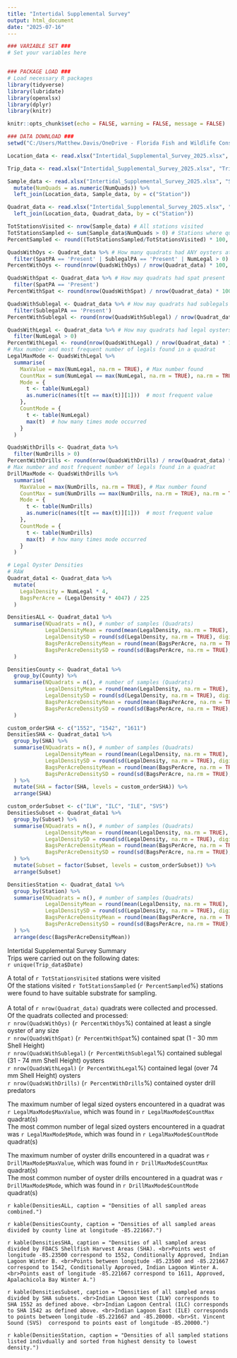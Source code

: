 ```yaml
---
title: "Intertidal Supplemental Survey"
output: html_document
date: "2025-07-16"
---
```


```r
### VARIABLE SET ###
# Set your variables here


### PACKAGE LOAD ###
# Load necessary R packages
library(tidyverse)
library(lubridate)
library(openxlsx)
library(dplyr)
library(knitr)

knitr::opts_chunk$set(echo = FALSE, warning = FALSE, message = FALSE)

### DATA DOWNLOAD ###
setwd("C:/Users/Matthew.Davis/OneDrive - Florida Fish and Wildlife Conservation/Documents/Database/Repos/Oyster-Reports/DMFM/ABFW")

Location_data <- read.xlsx("Intertidal_Supplemental_Survey_2025.xlsx", "Location")

Trip_data <- read.xlsx("Intertidal_Supplemental_Survey_2025.xlsx", "Trip", detectDates = TRUE)

Sample_data <- read.xlsx("Intertidal_Supplemental_Survey_2025.xlsx", "Sample") %>%
  mutate(NumQuads = as.numeric(NumQuads)) %>%
  left_join(Location_data, Sample_data, by = c("Station"))

Quadrat_data <- read.xlsx("Intertidal_Supplemental_Survey_2025.xlsx", "Quadrat", cols = 1:8)%>%
  left_join(Location_data, Quadrat_data, by = c("Station"))

```

```r
TotStationsVisited <- nrow(Sample_data) # All stations visited
TotStationsSampled <- sum(Sample_data$NumQuads > 0) # Stations where quadrats were collected
PercentSampled <- round((TotStationsSampled/TotStationsVisited) * 100, digits = 1)

QuadsWithOys <- Quadrat_data %>% # How many quadrats had ANY oysters at all
  filter(SpatPA == 'Present' | SublegalPA == 'Present' | NumLegal > 0)
PercentWithOys <- round(nrow(QuadsWithOys) / nrow(Quadrat_data) * 100, digits = 1)

QuadsWithSpat <- Quadrat_data %>% # How may quadrats had spat present
  filter(SpatPA == 'Present')
PercentWithSpat <- round(nrow(QuadsWithSpat) / nrow(Quadrat_data) * 100, digits = 1)

QuadsWithSublegal <- Quadrat_data %>% # How may quadrats had sublegals present
  filter(SublegalPA == 'Present')
PercentWithSublegal <- round(nrow(QuadsWithSublegal) / nrow(Quadrat_data) * 100, digits = 1)

QuadsWithLegal <- Quadrat_data %>% # How may quadrats had legal oysters present
  filter(NumLegal > 0)
PercentWithLegal <- round(nrow(QuadsWithLegal) / nrow(Quadrat_data) * 100, digits = 1)
# Max number and most frequent number of legals found in a quadrat
LegalMaxMode <- QuadsWithLegal %>%
  summarise(
    MaxValue = max(NumLegal, na.rm = TRUE), # Max number found
    CountMax = sum(NumLegal == max(NumLegal, na.rm = TRUE), na.rm = TRUE), # how many times the max was found
    Mode = {
      t <- table(NumLegal)
      as.numeric(names(t[t == max(t)][1]))  # most frequent value
    },
    CountMode = {
      t <- table(NumLegal)
      max(t)  # how many times mode occurred
    }
  )

QuadsWithDrills <- Quadrat_data %>%
  filter(NumDrills > 0)
PercentWithDrills <- round(nrow(QuadsWithDrills) / nrow(Quadrat_data) * 100, digits = 1)
# Max number and most frequent number of legals found in a quadrat
DrillMaxMode <- QuadsWithDrills %>%
  summarise(
    MaxValue = max(NumDrills, na.rm = TRUE), # Max number found
    CountMax = sum(NumDrills == max(NumDrills, na.rm = TRUE), na.rm = TRUE), # how many times the max was found
    Mode = {
      t <- table(NumDrills)
      as.numeric(names(t[t == max(t)][1]))  # most frequent value
    },
    CountMode = {
      t <- table(NumDrills)
      max(t)  # how many times mode occurred
    }
  )

# Legal Oyster Densities
# RAW
Quadrat_data1 <- Quadrat_data %>%
  mutate(
    LegalDensity = NumLegal * 4,
    BagsPerAcre = (LegalDensity * 4047) / 225
  )

DensitiesALL <- Quadrat_data1 %>%
  summarise(NQuadrats = n(), # number of samples (Quadrats)
            LegalDensityMean = round(mean(LegalDensity, na.rm = TRUE), digits = 1),
            LegalDensitySD = round(sd(LegalDensity, na.rm = TRUE), digits = 1),
            BagsPerAcreDensityMean = round(mean(BagsPerAcre, na.rm = TRUE), digits = 1),
            BagsPerAcreDensitySD = round(sd(BagsPerAcre, na.rm = TRUE), digits = 1)
  )

DensitiesCounty <- Quadrat_data1 %>%
  group_by(County) %>%
  summarise(NQuadrats = n(), # number of samples (Quadrats)
            LegalDensityMean = round(mean(LegalDensity, na.rm = TRUE), digits = 1),
            LegalDensitySD = round(sd(LegalDensity, na.rm = TRUE), digits = 1),
            BagsPerAcreDensityMean = round(mean(BagsPerAcre, na.rm = TRUE), digits = 1),
            BagsPerAcreDensitySD = round(sd(BagsPerAcre, na.rm = TRUE), digits = 1)
  ) 

custom_orderSHA <- c("1552", "1542", "1611")
DensitiesSHA <- Quadrat_data1 %>%
  group_by(SHA) %>%
  summarise(NQuadrats = n(), # number of samples (Quadrats)
            LegalDensityMean = round(mean(LegalDensity, na.rm = TRUE), digits = 1),
            LegalDensitySD = round(sd(LegalDensity, na.rm = TRUE), digits = 1),
            BagsPerAcreDensityMean = round(mean(BagsPerAcre, na.rm = TRUE), digits = 1),
            BagsPerAcreDensitySD = round(sd(BagsPerAcre, na.rm = TRUE), digits = 1)
  ) %>%
  mutate(SHA = factor(SHA, levels = custom_orderSHA)) %>%
  arrange(SHA)

custom_orderSubset <- c("ILW", "ILC", "ILE", "SVS")
DensitiesSubset <- Quadrat_data1 %>%
  group_by(Subset) %>%
  summarise(NQuadrats = n(), # number of samples (Quadrats)
            LegalDensityMean = round(mean(LegalDensity, na.rm = TRUE), digits = 1),
            LegalDensitySD = round(sd(LegalDensity, na.rm = TRUE), digits = 1),
            BagsPerAcreDensityMean = round(mean(BagsPerAcre, na.rm = TRUE), digits = 1),
            BagsPerAcreDensitySD = round(sd(BagsPerAcre, na.rm = TRUE), digits = 1)
  ) %>%
  mutate(Subset = factor(Subset, levels = custom_orderSubset)) %>%
  arrange(Subset)

DensitiesStation <- Quadrat_data1 %>%
  group_by(Station) %>%
  summarise(NQuadrats = n(), # number of samples (Quadrats)
            LegalDensityMean = round(mean(LegalDensity, na.rm = TRUE), digits = 1),
            LegalDensitySD = round(sd(LegalDensity, na.rm = TRUE), digits = 1),
            BagsPerAcreDensityMean = round(mean(BagsPerAcre, na.rm = TRUE), digits = 1),
            BagsPerAcreDensitySD = round(sd(BagsPerAcre, na.rm = TRUE), digits = 1)
  ) %>%
  arrange(desc(BagsPerAcreDensityMean))

```


Intertidal Supplemental Survey Summary <br>
Trips were carried out on the following dates: <br>
`r unique(Trip_data$Date)`

A total of `r TotStationsVisited` stations were visited <br>
Of the stations visited `r TotStationsSampled` (`r PercentSampled`%) stations were found to have suitable substrate for sampling. <br>
<br>
A total of `r nrow(Quadrat_data)` quadrats were collected and processed. <br>
Of the quadrats collected and processed:  <br>
`r nrow(QuadsWithOys)` (`r PercentWithOys`%) contained at least a single oyster of any size  <br>
`r nrow(QuadsWithSpat)` (`r PercentWithSpat`%) contained spat (1 - 30 mm Shell Height)  <br>
`r nrow(QuadsWithSublegal)` (`r PercentWithSublegal`%) contained sublegal (31 - 74 mm Shell Height) oysters  <br>
`r nrow(QuadsWithLegal)` (`r PercentWithLegal`%) contained legal (over 74 mm Shell Height) oysters  <br>
`r nrow(QuadsWithDrills)` (`r PercentWithDrills`%) contained oyster drill predators  <br>

The maximum number of legal sized oysters encountered in a quadrat was `r LegalMaxMode$MaxValue`, which was found in `r LegalMaxMode$CountMax` quadrat(s)<br>
The most common number of legal sized oysters encountered in a quadrat was `r LegalMaxMode$Mode`, which was found in `r LegalMaxMode$CountMode` quadrat(s)<br>

The maximum number of oyster drills encountered in a quadrat was `r DrillMaxMode$MaxValue`, which was found in `r DrillMaxMode$CountMax` quadrat(s)<br>
The most common number of oyster drills encountered in a quadrat was `r DrillMaxMode$Mode`, which was found in `r DrillMaxMode$CountMode` quadrat(s)<br>

`r kable(DensitiesALL, caption = "Densities of all sampled areas combined.")`

`r kable(DensitiesCounty, caption = "Densities of all sampled areas divided by county line at longitude -85.221667.")`

`r kable(DensitiesSHA, caption = "Densities of all sampled areas divided by FDACS Shellfish Harvest Areas (SHA). <br>Points west of longitude -85.23500 correspond to 1552, Conditionally Approved, Indian Lagoon Winter B. <br>Points between longitude -85.23500 and -85.221667 correspond to 1542, Conditionally Approved, Indian Lagoon Winter A. <br>Points east of longitude -85.221667 correspond to 1611, Approved, Apalachicola Bay Winter A.")`

`r kable(DensitiesSubset, caption = "Densities of all sampled areas divided by SHA subsets. <br>Indian Lagoon West (ILW) corresponds to SHA 1552 as defined above. <br>Indian Lagoon Central (ILC) corresponds to SHA 1542 as defined above. <br>Indian Lagoon East (ILE) corresponds to points between longitude -85.221667 and -85.20000. <br>St. Vincent Sound (SVS)  correspond to points east of longitude -85.20000.")`

`r kable(DensitiesStation, caption = "Densities of all sampled stations listed indivdually and sorted from highest density to lowest density.")`
